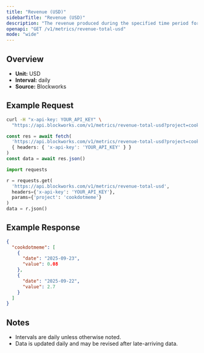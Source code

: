 ```yaml
---
title: "Revenue (USD)"
sidebarTitle: "Revenue (USD)"
description: "The revenue produced during the specified time period for given project."
openapi: "GET /v1/metrics/revenue-total-usd"
mode: "wide"
---
```


## Overview

- **Unit:** USD
- **Interval:** daily
- **Source:** Blockworks

## Example Request

<CodeGroup>

```bash cURL
curl -H "x-api-key: YOUR_API_KEY" \
  "https://api.blockworks.com/v1/metrics/revenue-total-usd?project=cookdotmeme"
```

```typescript TypeScript
const res = await fetch(
  'https://api.blockworks.com/v1/metrics/revenue-total-usd?project=cookdotmeme',
  { headers: { 'x-api-key': 'YOUR_API_KEY' } }
)
const data = await res.json()
```

```python Python
import requests

r = requests.get(
  'https://api.blockworks.com/v1/metrics/revenue-total-usd',
  headers={'x-api-key': 'YOUR_API_KEY'},
  params={'project': 'cookdotmeme'}
)
data = r.json()
```

</CodeGroup>

## Example Response

```json
{
  "cookdotmeme": [
    {
      "date": "2025-09-23",
      "value": 0.08
    },
    {
      "date": "2025-09-22",
      "value": 2.7
    }
  ]
}
```

## Notes
- Intervals are daily unless otherwise noted.
- Data is updated daily and may be revised after late-arriving data.